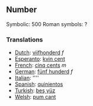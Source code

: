 ==Number==

Symbolic: 500
Roman symbols: ?

===Translations===

*[[Dutch]]: [[vijfhonderd]] ''f''
*[[Esperanto]]: [[kvin cent]]
*[[French]]: [[cinq cents]] ''m''
*[[German]]: [[fünf hunderd]] ''f''
*[[Italian]]: [[]] ''''
*[[Spanish]]: [[quinientos]]
*[[Turkish]]: [[beş yüz]]
*[[Welsh]]: [[pum cant]]